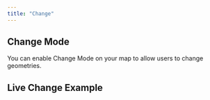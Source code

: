 ```yaml
---
title: "Change"
---
```


## Change Mode

You can enable Change Mode on your map to allow users to change geometries.

<!-- Add detailed documentation and code examples for Change Mode here -->

## Live Change Example

<BrowserOnlyGmMap
  gmOptions={editChangeOptions}
  features={features} />

